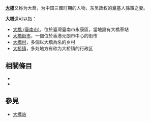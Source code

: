 '''[[大橋|大橋]]'''又称为大喬，为中国三國时期的人物，东吴政权的奠基人孫策之妻。

'''大橋'''還可以指：
*[[大橋_(臺南市)|大橋 (臺南市)]]，位於臺灣臺南市永康區，當地設有大橋車站
*[[大橋街市|大橋街市]]，一個位於香港元朗市中心的街市
*[[大橋村|大橋村]]，多個以大橋為名的乡村
*[[大桥镇|大桥镇]]，多处地方有称为大桥镇的行政区

==相關條目==
*{{lookfrom|大桥}}
*{{lookfrom|大橋}}

==參見==
*[[大橋站|大橋站]]

{{disambig|D|Cat=二字消歧义}}